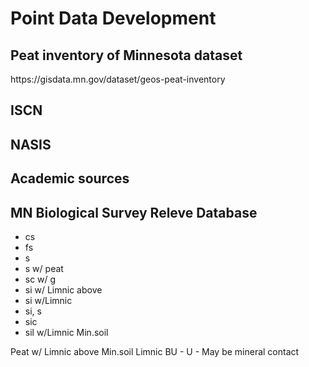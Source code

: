 # Point Data Development

## Peat inventory of Minnesota dataset

https://gisdata.mn.gov/dataset/geos-peat-inventory

## ISCN

## NASIS

## Academic sources

## MN Biological Survey Releve Database




- cs
- fs
- s
- s w/ peat
- sc w/ g
- si w/ Limnic above
- si w/Limnic
- si, s
- sic
- sil w/Limnic
 Min.soil 
 

 Peat w/ Limnic above Min.soil
 Limnic
 BU
 - U - May be mineral contact
